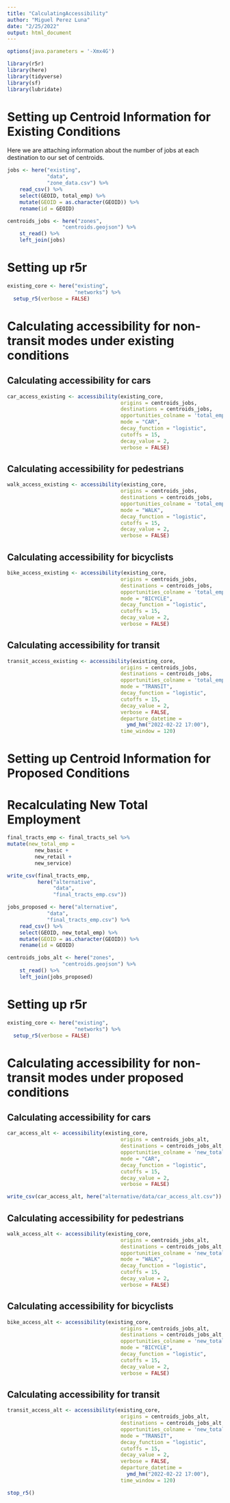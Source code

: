 ```yaml
---
title: "CalculatingAccessibility"
author: "Miguel Perez Luna"
date: "2/25/2022"
output: html_document
---
```

```r
options(java.parameters = '-Xmx4G')

library(r5r)
library(here)
library(tidyverse)
library(sf)
library(lubridate)
```

# Setting up Centroid Information for Existing Conditions

Here we are attaching information about the number of jobs at each destination to our set of centroids. 

```r

jobs <- here("existing",
             "data",
             "zone_data.csv") %>%
    read_csv() %>%
    select(GEOID, total_emp) %>%
    mutate(GEOID = as.character(GEOID)) %>%
    rename(id = GEOID)

centroids_jobs <- here("zones",
                  "centroids.geojson") %>%
    st_read() %>%
    left_join(jobs) 

```

# Setting up r5r

```r
existing_core <- here("existing",
                      "networks") %>%
  setup_r5(verbose = FALSE)
```

# Calculating accessibility for non-transit modes under existing conditions

## Calculating accessibility for cars

```r
car_access_existing <- accessibility(existing_core,
                                     origins = centroids_jobs,
                                     destinations = centroids_jobs,
                                     opportunities_colname = 'total_emp',
                                     mode = "CAR",
                                     decay_function = "logistic",
                                     cutoffs = 15,
                                     decay_value = 2, 
                                     verbose = FALSE)
```

## Calculating accessibility for pedestrians

```r
walk_access_existing <- accessibility(existing_core,
                                     origins = centroids_jobs,
                                     destinations = centroids_jobs,
                                     opportunities_colname = 'total_emp',
                                     mode = "WALK",
                                     decay_function = "logistic",
                                     cutoffs = 15,
                                     decay_value = 2, 
                                     verbose = FALSE)
```

## Calculating accessibility for bicyclists

```r
bike_access_existing <- accessibility(existing_core,
                                     origins = centroids_jobs,
                                     destinations = centroids_jobs,
                                     opportunities_colname = 'total_emp',
                                     mode = "BICYCLE",
                                     decay_function = "logistic",
                                     cutoffs = 15,
                                     decay_value = 2, 
                                     verbose = FALSE)
```

## Calculating accessibility for transit

```r
transit_access_existing <- accessibility(existing_core,
                                     origins = centroids_jobs,
                                     destinations = centroids_jobs,
                                     opportunities_colname = 'total_emp',
                                     mode = "TRANSIT",
                                     decay_function = "logistic",
                                     cutoffs = 15,
                                     decay_value = 2, 
                                     verbose = FALSE,
                                     departure_datetime = 
                                       ymd_hm("2022-02-22 17:00"),
                                     time_window = 120)
```

# Setting up Centroid Information for Proposed Conditions

# Recalculating New Total Employment

```r
final_tracts_emp <- final_tracts_sel %>%
mutate(new_total_emp = 
         new_basic +
         new_retail + 
         new_service)

write_csv(final_tracts_emp, 
          here("alternative",
               "data",
               "final_tracts_emp.csv"))
```


```r

jobs_proposed <- here("alternative",
             "data",
             "final_tracts_emp.csv") %>%
    read_csv() %>%
    select(GEOID, new_total_emp) %>%
    mutate(GEOID = as.character(GEOID)) %>%
    rename(id = GEOID)

centroids_jobs_alt <- here("zones",
                  "centroids.geojson") %>%
    st_read() %>%
    left_join(jobs_proposed) 

```

# Setting up r5r

```r
existing_core <- here("existing",
                      "networks") %>%
  setup_r5(verbose = FALSE)
```

# Calculating accessibility for non-transit modes under proposed conditions

## Calculating accessibility for cars

```r
car_access_alt <- accessibility(existing_core,
                                     origins = centroids_jobs_alt,
                                     destinations = centroids_jobs_alt,
                                     opportunities_colname = 'new_total_emp',
                                     mode = "CAR",
                                     decay_function = "logistic",
                                     cutoffs = 15,
                                     decay_value = 2, 
                                     verbose = FALSE)
```

```r
write_csv(car_access_alt, here("alternative/data/car_access_alt.csv"))
```



## Calculating accessibility for pedestrians

```r
walk_access_alt <- accessibility(existing_core,
                                     origins = centroids_jobs_alt,
                                     destinations = centroids_jobs_alt,
                                     opportunities_colname = 'new_total_emp',
                                     mode = "WALK",
                                     decay_function = "logistic",
                                     cutoffs = 15,
                                     decay_value = 2, 
                                     verbose = FALSE)
```

## Calculating accessibility for bicyclists

```r
bike_access_alt <- accessibility(existing_core,
                                     origins = centroids_jobs_alt,
                                     destinations = centroids_jobs_alt,
                                     opportunities_colname = 'new_total_emp',
                                     mode = "BICYCLE",
                                     decay_function = "logistic",
                                     cutoffs = 15,
                                     decay_value = 2, 
                                     verbose = FALSE)
```

## Calculating accessibility for transit

```r
transit_access_alt <- accessibility(existing_core,
                                     origins = centroids_jobs_alt,
                                     destinations = centroids_jobs_alt,
                                     opportunities_colname = 'new_total_emp',
                                     mode = "TRANSIT",
                                     decay_function = "logistic",
                                     cutoffs = 15,
                                     decay_value = 2, 
                                     verbose = FALSE,
                                     departure_datetime = 
                                       ymd_hm("2022-02-22 17:00"),
                                     time_window = 120)
```




```r
stop_r5()
```


